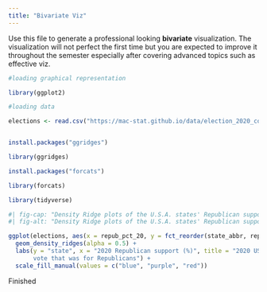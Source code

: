 ```yaml
---
title: "Bivariate Viz"
---
```


Use this file to generate a professional looking **bivariate** visualization.  The visualization will not perfect the first time but you are expected to improve it throughout the semester especially after covering advanced topics such as effective viz.


```r
#loading graphical representation

library(ggplot2)


```


```r
#loading data

elections <- read.csv("https://mac-stat.github.io/data/election_2020_county.csv")



```

```r

install.packages("ggridges")

```


```r

library(ggridges)

```

```r

install.packages("forcats")

library(forcats)

```
```r

library(tidyverse)

```



```r
#| fig-cap: "Density Ridge plots of the U.S.A. states' Republican support percentages with color added to show historical voting alignment. Author: Torrey Johnson. Date: 2/28/2025"
#| fig-alt: "Density Ridge plots of the U.S.A. states' Republican support percentages with color added to show historical voting alignment. The upper U.S.A. states are red, and the lower are blue. The historically red states have higher amounts of Republican support percentage. The ridges are all unimodal."

ggplot(elections, aes(x = repub_pct_20, y = fct_reorder(state_abbr, repub_pct_20), fill = historical)) + 
  geom_density_ridges(alpha = 0.5) + 
  labs(y = "state", x = "2020 Republican support (%)", title = "2020 USA Election Republican Support % Density by State", fill = "Historical State Electoral Political Alignment", subtitle = "Color indicates historical political alignment of states, 2020 Republican Support (%) = % of the 
       vote that was for Republicans") + 
  scale_fill_manual(values = c("blue", "purple", "red"))

```
Finished
